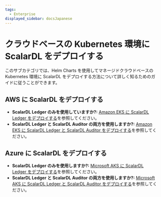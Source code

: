 ```yaml
---
tags:
  - Enterprise
displayed_sidebar: docsJapanese
---
```


# クラウドベースの Kubernetes 環境に ScalarDL をデプロイする


<TranslationBanner />

このサブカテゴリでは、Helm Charts を使用してマネージドクラウドベースの Kubernetes 環境に ScalarDL をデプロイする方法について詳しく知るためのガイドに従うことができます。

## AWS に ScalarDL をデプロイする

- **ScalarDL Ledger のみを使用していますか?:** [Amazon EKS に ScalarDL Ledger をデプロイする](scalar-kubernetes/ManualDeploymentGuideScalarDLOnEKS.mdx)を参照してください。
- **ScalarDL Ledger と ScalarDL Auditor の両方を使用しますか?:** [Amazon EKS に ScalarDL Ledger と ScalarDL Auditor をデプロイする](scalar-kubernetes/ManualDeploymentGuideScalarDLAuditorOnEKS.mdx)を参照してください。

## Azure に ScalarDL をデプロイする

- **ScalarDL Ledger のみを使用しますか?:** [Microsoft AKS に ScalarDL Ledger をデプロイする](scalar-kubernetes/ManualDeploymentGuideScalarDLOnAKS.mdx)を参照してください。
- **ScalarDL Ledger と ScalarDL Auditor の両方を使用しますか?:** [Microsoft AKS に ScalarDL Ledger と ScalarDL Auditor をデプロイする](scalar-kubernetes/ManualDeploymentGuideScalarDLAuditorOnAKS.mdx)を参照してください。

